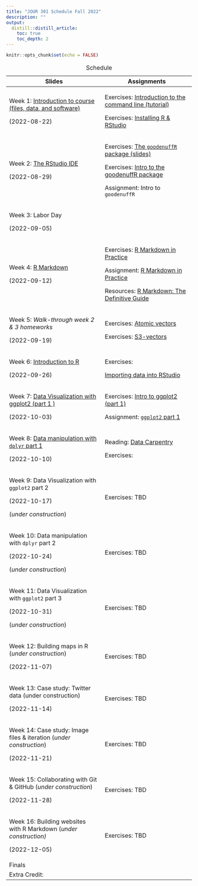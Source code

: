 ```yaml
---
title: "JOUR 301 Schedule Fall 2022"
description: ""
output:
  distill::distill_article:
    toc: true
    toc_depth: 2
---
```


```r
knitr::opts_chunk$set(echo = FALSE)
```

+------------------------------------------------------------------------------------------------------------------------------------------+------------------------------------------------------------------------------------------------------------------------------------+
| Slides                                                                                                                                   | Assignments                                                                                                                        |
+==========================================================================================================================================+====================================================================================================================================+
| Week 1: [Introduction to course (files, data, and software)](https://mjfrigaard.github.io/FA22-JO%20UR301/slides/intro-to-course.html#1) | Exercises: [Introduction to the command line (tutorial)](https://mjfriga%20ard.shinyapps.io/command-line/)                         |
|                                                                                                                                          |                                                                                                                                    |
| (2022-08-22)                                                                                                                             | Exercises: [Installing R & RStudio](https://mjfri%20gaard.github.io/FA22-JOUR301/ex%20ercises/install-r-rstudio.html)              |
+------------------------------------------------------------------------------------------------------------------------------------------+------------------------------------------------------------------------------------------------------------------------------------+
| Week 2: [The RStudio IDE](https://mjfrigaard.github.io/FA22-JO%20UR301/slides/rstudio-ide-intro.html)                                    | Exercises: [The `goodenuffR` package (slides)](https://mjfriga%20ard.github.io/FA22-JOUR301/exer%20cises/intro-to-goodenuffR.html) |
|                                                                                                                                          |                                                                                                                                    |
| (2022-08-29)                                                                                                                             | Exercises: [Intro to the goodenuffR package](https:%20//mjfrigaard.github.io/FA22-JOU%20R301/exercises/goodenuffR.html)            |
|                                                                                                                                          |                                                                                                                                    |
|                                                                                                                                          | Assignment: Intro to `goodenuffR`                                                                                                  |
+------------------------------------------------------------------------------------------------------------------------------------------+------------------------------------------------------------------------------------------------------------------------------------+
| Week 3: Labor Day                                                                                                                        |                                                                                                                                    |
|                                                                                                                                          |                                                                                                                                    |
| (2022-09-05)                                                                                                                             |                                                                                                                                    |
+------------------------------------------------------------------------------------------------------------------------------------------+------------------------------------------------------------------------------------------------------------------------------------+
| Week 4: [R Markdown](h%20ttps://mjfrigaard.github.io/FA22-JOU%20R301/slides/intro-to-rmarkdown.html)                                     | Exercises: [R Markdown in Practice](https://mjfrigaar%20d.github.io/FA22-JOUR301/exerci%20ses/rmarkdown-in-practice.html)          |
|                                                                                                                                          |                                                                                                                                    |
| (2022-09-12)                                                                                                                             | Assignment: [R Markdown in Practice](https://mjfrigaard.git%20hub.io/FA22-JOUR301/assignments%20/wk3-rmarkdown-in-practice.Rmd)    |
|                                                                                                                                          |                                                                                                                                    |
|                                                                                                                                          | Resources: [R Markdown: The Definitive Guide](https:/%20/bookdown.org/yihui/rmarkdown/)                                            |
+------------------------------------------------------------------------------------------------------------------------------------------+------------------------------------------------------------------------------------------------------------------------------------+
| Week 5: *Walk-through week 2 & 3 homeworks*                                                                                              | Exercises: [Atomic vectors](https://mjfrigaar%20d.shinyapps.io/atomic-vectors/)                                                    |
|                                                                                                                                          |                                                                                                                                    |
| (2022-09-19)                                                                                                                             | Exercises: [S3-vectors](https://mjfri%20gaard.shinyapps.io/S3-vectors/)                                                            |
+------------------------------------------------------------------------------------------------------------------------------------------+------------------------------------------------------------------------------------------------------------------------------------+
| Week 6: [Introduction to R](https://mjfrigaard.github.io/FA22%20-JOUR301/slides/intro-r-prog.html#1)                                     | Exercises:                                                                                                                         |
|                                                                                                                                          |                                                                                                                                    |
| (2022-09-26)                                                                                                                             | [Importing data into RStudio](https://mjfrigaard.github.i%20o/sheetcheatR/tutorials/import.html)                                   |
+------------------------------------------------------------------------------------------------------------------------------------------+------------------------------------------------------------------------------------------------------------------------------------+
| Week 7: [Data Visualization with ggplot2 (part 1 )](https://mjfrigaard.github.io/FA22%20-JOUR301/slides/ggp2-part-01.html#1)             | Exercises: [Intro to ggplot2 (part 1)](https://mjfrigaard.github.io/FA22-JOUR301/exercises/intro-to-ggplot2.html)                  |
|                                                                                                                                          |                                                                                                                                    |
| (2022-10-03)                                                                                                                             | Assignment: [`ggplot2` part 1](https://mjfrigaard.github.io/FA22-JOUR301/assignments/wk5-ggp2-assignment-01.Rmd)                   |
+------------------------------------------------------------------------------------------------------------------------------------------+------------------------------------------------------------------------------------------------------------------------------------+
| Week 8: [Data manipulation with `dplyr` part 1](https://mjfrigaard.github.io/FA22%20-JOUR301/slides/dplyr-part-01.html#1)                | Reading: [Data Carpentry](https://github.com/mjfrigaard/FA22-JOUR301/raw/main/reading/2015-data-carpentry-david-mimno.pdf)         |
|                                                                                                                                          |                                                                                                                                    |
| (2022-10-10)                                                                                                                             | Exercises:                                                                                                                         |
+------------------------------------------------------------------------------------------------------------------------------------------+------------------------------------------------------------------------------------------------------------------------------------+
| Week 9: Data Visualization with `ggplot2` part 2                                                                                         | Exercises: TBD                                                                                                                     |
|                                                                                                                                          |                                                                                                                                    |
| (2022-10-17)                                                                                                                             |                                                                                                                                    |
|                                                                                                                                          |                                                                                                                                    |
| (*under construction*)                                                                                                                   |                                                                                                                                    |
+------------------------------------------------------------------------------------------------------------------------------------------+------------------------------------------------------------------------------------------------------------------------------------+
| Week 10: Data manipulation with `dplyr` part 2                                                                                           | Exercises: TBD                                                                                                                     |
|                                                                                                                                          |                                                                                                                                    |
| (2022-10-24)                                                                                                                             |                                                                                                                                    |
|                                                                                                                                          |                                                                                                                                    |
| (*under construction*)                                                                                                                   |                                                                                                                                    |
+------------------------------------------------------------------------------------------------------------------------------------------+------------------------------------------------------------------------------------------------------------------------------------+
| Week 11: Data Visualization with `ggplot2` part 3                                                                                        | Exercises: TBD                                                                                                                     |
|                                                                                                                                          |                                                                                                                                    |
| (2022-10-31)                                                                                                                             |                                                                                                                                    |
|                                                                                                                                          |                                                                                                                                    |
| (*under construction*)                                                                                                                   |                                                                                                                                    |
+------------------------------------------------------------------------------------------------------------------------------------------+------------------------------------------------------------------------------------------------------------------------------------+
| Week 12: Building maps in R (*under construction*)                                                                                       | Exercises: TBD                                                                                                                     |
|                                                                                                                                          |                                                                                                                                    |
| (2022-11-07)                                                                                                                             |                                                                                                                                    |
+------------------------------------------------------------------------------------------------------------------------------------------+------------------------------------------------------------------------------------------------------------------------------------+
| Week 13: Case study: Twitter data (under construction)                                                                                   | Exercises: TBD                                                                                                                     |
|                                                                                                                                          |                                                                                                                                    |
| (2022-11-14)                                                                                                                             |                                                                                                                                    |
+------------------------------------------------------------------------------------------------------------------------------------------+------------------------------------------------------------------------------------------------------------------------------------+
| Week 14: Case study: Image files & iteration (*under construction*)                                                                      | Exercises: TBD                                                                                                                     |
|                                                                                                                                          |                                                                                                                                    |
| (2022-11-21)                                                                                                                             |                                                                                                                                    |
+------------------------------------------------------------------------------------------------------------------------------------------+------------------------------------------------------------------------------------------------------------------------------------+
| Week 15: Collaborating with Git & GitHub (*under construction*)                                                                          | Exercises: TBD                                                                                                                     |
|                                                                                                                                          |                                                                                                                                    |
| (2022-11-28)                                                                                                                             |                                                                                                                                    |
+------------------------------------------------------------------------------------------------------------------------------------------+------------------------------------------------------------------------------------------------------------------------------------+
| Week 16: Building websites with R Markdown (*under construction)*                                                                        | Exercises: TBD                                                                                                                     |
|                                                                                                                                          |                                                                                                                                    |
| (2022-12-05)                                                                                                                             |                                                                                                                                    |
+------------------------------------------------------------------------------------------------------------------------------------------+------------------------------------------------------------------------------------------------------------------------------------+
| Finals                                                                                                                                   |                                                                                                                                    |
+------------------------------------------------------------------------------------------------------------------------------------------+------------------------------------------------------------------------------------------------------------------------------------+
| Extra Credit:                                                                                                                            |                                                                                                                                    |
+------------------------------------------------------------------------------------------------------------------------------------------+------------------------------------------------------------------------------------------------------------------------------------+

: Schedule
